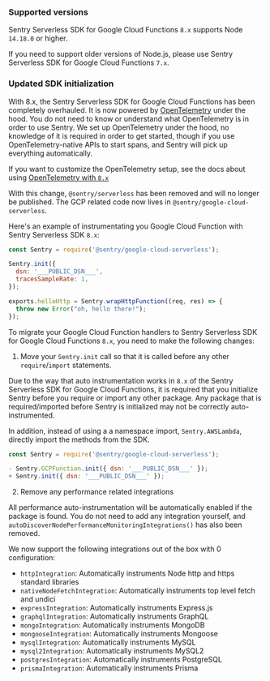 ### Supported versions

Sentry Serverless SDK for Google Cloud Functions `8.x` supports Node `14.18.0` or higher.

If you need to support older versions of Node.js, please use Sentry Serverless SDK for Google Cloud Functions `7.x`.

### Updated SDK initialization

With 8.x, the Sentry Serverless SDK for Google Cloud Functions has been completely overhauled. It is now powered by [OpenTelemetry](https://opentelemetry.io/) under the hood. You do not need to know or understand what OpenTelemetry is in order to use Sentry. We set up OpenTelemetry under the hood, no knowledge of it is required in order to get started, though if you use OpenTelemetry-native APIs to start spans, and Sentry will pick up everything automatically.

If you want to customize the OpenTelemetry setup, see the docs about using [OpenTelemetry with `8.x`](./v8-opentelemetry)

With this change, `@sentry/serverless` has been removed and will no longer be published. The GCP related code now lives in `@sentry/google-cloud-serverless`.

Here's an example of instrumentating you Google Cloud Function with Sentry Serverless SDK `8.x`:

```JavaScript
const Sentry = require('@sentry/google-cloud-serverless');

Sentry.init({
  dsn: '___PUBLIC_DSN___',
  tracesSampleRate: 1,
});

exports.helloHttp = Sentry.wrapHttpFunction((req, res) => {
  throw new Error("oh, hello there!");
});
```

To migrate your Google Cloud Function handlers to Sentry Serverless SDK for Google Cloud Functions `8.x`, you need to make the following changes:

1. Move your `Sentry.init` call so that it is called before any other `require`/`import` statements.

Due to the way that auto instrumentation works in `8.x` of the Sentry Serverless SDK for Google Cloud Functions, it is required that you initialize Sentry before you require or import any other package. Any package that is required/imported before Sentry is initialized may not be correctly auto-instrumented.

In addition, instead of using a a namespace import, `Sentry.AWSLambda`, directly import the methods from the SDK.

```JavaScript diff
const Sentry = require('@sentry/google-cloud-serverless');

- Sentry.GCPFunction.init({ dsn: '___PUBLIC_DSN___' });
+ Sentry.init({ dsn: '___PUBLIC_DSN___' });
```

2. Remove any performance related integrations

All performance auto-instrumentation will be automatically enabled if the package is found. You do not need to add any integration yourself, and `autoDiscoverNodePerformanceMonitoringIntegrations()` has also been removed.

We now support the following integrations out of the box with 0 configuration:

- `httpIntegration`: Automatically instruments Node http and https standard libraries
- `nativeNodeFetchIntegration`: Automatically instruments top level fetch and undici
- `expressIntegration`: Automatically instruments Express.js
- `graphqlIntegration`: Automatically instruments GraphQL
- `mongoIntegration`: Automatically instruments MongoDB
- `mongooseIntegration`: Automatically instruments Mongoose
- `mysqlIntegration`: Automatically instruments MySQL
- `mysql2Integration`: Automatically instruments MySQL2
- `postgresIntegration`: Automatically instruments PostgreSQL
- `prismaIntegration`: Automatically instruments Prisma
